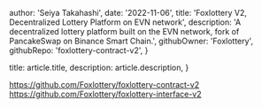 
  author: 'Seiya Takahashi',
  date: '2022-11-06',
  title: 'Foxlottery V2, Decentralized Lottery Platform on EVN network',
  description:
    'A decentralized lottery platform built on the EVN network, fork of PancakeSwap on Binance Smart Chain.',
  githubOwner: 'Foxlottery',
  githubRepo: 'foxlottery-contract-v2',
}

  title: article.title,
  description: article.description,
}


https://github.com/Foxlottery/foxlottery-contract-v2
https://github.com/Foxlottery/foxlottery-interface-v2
